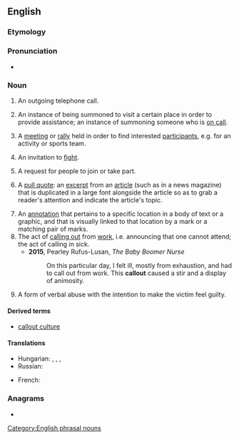 {{also|call out|call-out}}
==English==

===Etymology===
{{compound|en|call|out}}

===Pronunciation===
* {{audio|en|En-au-callout.ogg|Audio (AU)}}

===Noun===
{{en-noun}}

# {{lb|en|communication}} An outgoing telephone call.
# An instance of being summoned to visit a certain place in order to provide assistance; an instance of summoning someone who is [[on call]].
#: {{ux|en|I had to pay for the '''callout''' of the plumber after the pipe burst.}}
# {{lb|en|US}} A [[meeting]] or [[rally]] held in order to find interested [[participants]], e.g. for an activity or sports team.
#: {{ux|en|So many people attended the basketball '''callout''' that the coach decided to form two teams.}}
# {{lb|en|slang}} An invitation to [[fight]].
# A request for people to join or take part.
# {{lb|en|typography|graphic layout}} A [[pull quote]]: an [[excerpt]] from an [[article]] (such as in a news magazine) that is duplicated in a large font alongside the article so as to grab a reader's attention and indicate the article's topic.
# An [[annotation]] that pertains to a specific location in a body of text or a graphic, and that is visually linked to that location by a mark or a matching pair of marks.
# The act of [[call out|calling out]] from [[work]], i.e. announcing that one cannot attend; the act of calling in sick.
#* '''2015''', Pearley Rufus-Lusan, ''The Baby Boomer Nurse''
#*: On this particular day, I felt ill, mostly from exhaustion, and had to call out from work. This '''callout''' caused a stir and a display of animosity.
# {{lb|en|idiomatic}} A form of verbal abuse with the intention to make the victim feel guilty.

====Derived terms====
* [[callout culture]]

====Translations====
{{trans-top|outward bound telephone calls}}
{{trans-mid}}
{{trans-bottom}}

{{trans-top|''(slang)'' an invitation to fight}}
{{trans-mid}}
{{trans-bottom}}

{{trans-top|summons}}
{{trans-mid}}
* Hungarian: {{t+|hu|kiszállás}}, {{t+|hu|kihívás}}, {{t+|hu|hívás}}, {{t|hu|kivezénylés}}
* Russian: {{t+|ru|вы́зов}}
{{trans-bottom}}

{{checktrans-top}}
* French: {{t+check|fr|convocation|f}}
{{trans-mid}}
{{trans-bottom}}

===Anagrams===
* {{anagrams|en|a=acllotu|Cotulla|outcall}}

[[Category:English phrasal nouns]]